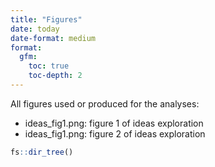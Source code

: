 ```yaml
---
title: "Figures"
date: today
date-format: medium
format: 
  gfm:
    toc: true
    toc-depth: 2
---
```


All figures used or produced for the analyses:

-   ideas_fig1.png: figure 1 of ideas exploration
-   ideas_fig1.png: figure 2 of ideas exploration

```r
fs::dir_tree()
```
